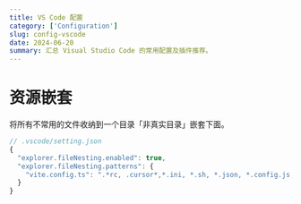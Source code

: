 ```yaml
---
title: VS Code 配置
category: ['Configuration']
slug: config-vscode
date: 2024-06-20
summary: 汇总 Visual Studio Code 的常用配置及插件推荐。
---
```


# 资源嵌套

将所有不常用的文件收纳到一个目录「非真实目录」嵌套下面。

```js
// .vscode/setting.json
{
  "explorer.fileNesting.enabled": true,
  "explorer.fileNesting.patterns": {
    "vite.config.ts": ".*rc, .cursor*,*.ini, *.sh, *.json, *.config.js, index.html, README.md, .git*"
  }
}
```

